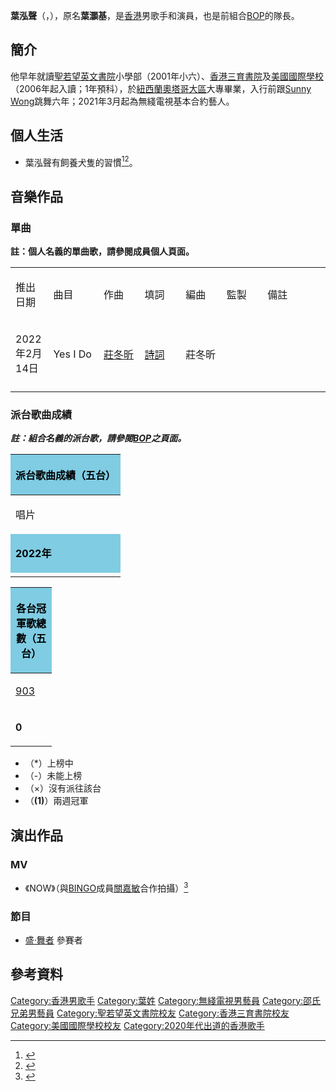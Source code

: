 {{藝人
| 姓名 = 葉泓聲
| 類型 = 男歌手
| 圖片 = 葉泓聲.jpg
| 圖片尺寸 = 200px
| 圖片簡介 = 《[[香港經濟日報|香港經濟日報]]》（理財 Star Talk）專訪
| 本名 = 葉灝基
| 羅馬拼音 =
| 英文名 = Gordon Ip
| 綽號 = 翻版[[王浩信|王浩信]]
| 籍貫 =
| 國籍 = {{CNHK}}
| 出生日期 = {{birth_date_and_age|1989|11|2}}
| 出生地點 = {{HKG-1959}}
| 音樂類型 = [[華語流行|華語流行]]
| 職業 = [[歌手|歌手]]、[[演員|演員]]、[[舞蹈演員|舞蹈演員]]
| 語言 = 粵語、英語、國語、泰語
| 母校 = [[聖若望英文書院|聖若望英文書院]]（小學部）<br>[[香港三育書院|香港三育書院]]<br>[[美國國際學校|美國國際學校]]
| 宗教信仰 = 未公開
| 演奏樂器 = 聲樂
| 出道日期 = 2014年3月
| 活躍年代 = 2014年至今
| 唱片公司 = [[創富文化|創富文化]]（2014年至2016年）<br/>[[天盟娛樂|天盟娛樂]]（2018年至今）
| 經紀公司 = 天盟娛樂<br>[[無綫電視|無綫電視]]
| 相關團體 = [[BOP_(組合)|BOP]]（2014年至2021年）<br>{{link-yue|Super Tiger}}（2022年至今）
| 網站 = http://instagram.com/gordon2ok
}}

'''葉泓聲'''（{{lang-en |Gordon Ip}}，{{bd|1989年|11月2日|||catIdx=I}}），原名'''葉灝基'''，是[[香港|香港]]男歌手和演員，也是前組合[[BOP_(組合)|BOP]]的隊長。

==簡介==
他早年就讀[[聖若望英文書院|聖若望英文書院]]小學部（2001年小六）、[[香港三育書院|香港三育書院]]及[[美國國際學校|美國國際學校]]（2006年起入讀；1年預科），於[[紐西蘭|紐西蘭]][[奧塔哥大區|奧塔哥大區]]大專畢業，入行前跟[[黃國榮|Sunny Wong]]跳舞六年；2021年3月起為無綫電視基本合約藝人。

==個人生活==
*葉泓聲有飼養犬隻的習慣<ref>{{cite news|url=https://www.mpweekly.com/entertainment/focus/local/%E5%90%8D%E4%BA%BA%E5%B0%88%E7%B7%9A/%E5%BE%97%E5%AF%B5/20170923-82585|title=【專訪】天堂鳥寵物情 Gordon 陪着中風狗狗老去|date=2017-09-23|access-date=2019-10-12|agency=[[明報周刊|明報周刊]]}}</ref><ref>{{cite news|url=https://hk.on.cc/hk/bkn/cnt/entertainment/20190514/bkn-20190514065021116-0514_00862_001.html|title=火速同居！Gordon＠天堂鳥新歡係「朱茵」|date=2019-05-14|access-date=2019-10-12|agency=東網}}</ref>。

==音樂作品==
===單曲===
'''註：個人名義的單曲歌，請參閱成員個人頁面。'''
{|class="wikitable" style="text-align:left;font-size:small;width:70%"
|- style="background:#7FCCE3; color:#000;font-weight:bold;text-align:center"
|width="12%"|推出日期||width="16%"|曲目||width="13%"|作曲||width="13%"|填詞||width="13%"|編曲||width="13%"|監製||width="22%"|備註
|-
|2022年2月14日||Yes I Do||[[莊冬昕|莊冬昕]]||[[詩詞_(香港填詞人)|詩詞]]||colspan="2"|莊冬昕||
|-
|}

===派台歌曲成績===
'''''註：組合名義的派台歌，請參閱[[BOP_(組合)|BOP]]之頁面。'''''
{| class="wikitable" cellpadding="1"
|-
! style="background:#7FCCE3; color:black" colspan="8" |'''派台歌曲成績（五台）'''
|-
| width="160"| 唱片 || width="160"| 歌曲 || width="50"| [[903專業推介|903]] || width="50"| [[歷年中文歌曲龍虎榜冠軍歌曲|RTHK]] || width="50"| [[新城勁爆流行榜|997]] || width="50"| [[勁歌金榜|TVB]] ||width="50"| [[Chill_Club_推介榜|ViuTV]] ||colspan=2 width="240"| 備註
|-
! style="background:#7FCCE3; color:black" colspan="8" |  '''2022年'''
|-
|  || Yes I Do || - || 14 || 10 || - || × || 首支派台作品
|}
{| class="wikitable" cellpadding="1"
|-
! style="background:#7FCCE3; color:black" colspan="8" | '''各台冠軍歌總數（五台）'''
|-
| width="50"| [[903專業推介|903]] || width="50"| [[歷年中文歌曲龍虎榜冠軍歌曲|RTHK]] || width="50"| [[新城勁爆流行榜|997]] || width="50"| [[勁歌金榜|TVB]] || width="50"| [[Chill_Club_推介榜|ViuTV]] || width="260"| 備註
|-
| '''0''' || '''0''' || '''0''' || '''0'''|| '''0''' || '''四台冠軍歌總數：0'''
|}
*（*）上榜中
*（-）未能上榜
*（×）沒有派往該台
*（'''(1)'''）兩週冠軍

==演出作品==
===MV===
*《NOW》（與[[Bingo_(組合)|BINGO]]成員[[關嘉敏|關嘉敏]]合作拍攝）<ref>{{cite news|url=https://hk.on.cc/hk/bkn/cnt/entertainment/20190709/bkn-20190709190001563-0709_00862_001.html|archiveurl=https://web.archive.org/web/20190710034558/https://hk.on.cc/hk/bkn/cnt/entertainment/20190709/bkn-20190709190001563-0709_00862_001.html|archivedate=2019-07-10|date=2019-07-09|accessdate=2019-10-12|title=葉灝基關嘉敏再合作　33度拍MV濕晒|agency=[[東網|東網]]}}</ref>

===節目===
*[[盛·舞者|盛·舞者]] 參賽者

==參考資料==
{{reflist}}

{{DEFAULTSORT:ip}}
[[Category:香港男歌手|Category:香港男歌手]]
[[Category:葉姓|Category:葉姓]]
[[Category:無綫電視男藝員|Category:無綫電視男藝員]]
[[Category:邵氏兄弟男藝員|Category:邵氏兄弟男藝員]]
[[Category:聖若望英文書院校友|Category:聖若望英文書院校友]]
[[Category:香港三育書院校友|Category:香港三育書院校友]]
[[Category:美國國際學校校友|Category:美國國際學校校友]]
[[Category:2020年代出道的香港歌手|Category:2020年代出道的香港歌手]]